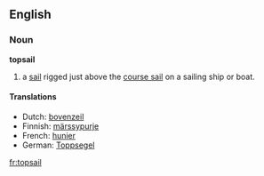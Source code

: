 ==English==
===Noun===
'''topsail'''

# {{nautical}} a [[sail]] rigged just above the [[course sail]] on a sailing ship or boat.

====Translations====
{{top}}
* Dutch: [[bovenzeil]] {{n}}
*Finnish: [[märssypurje]]
* French: [[hunier]] {{m}}
* German: [[Toppsegel]] {{n}}
{{bottom}}

[[fr:topsail]]